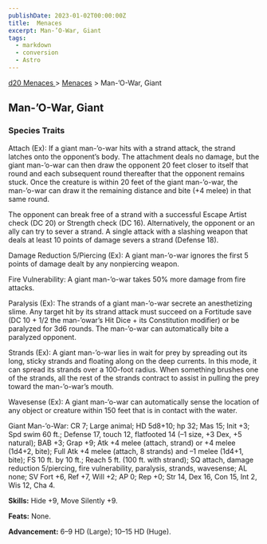```yaml
---
publishDate: 2023-01-02T00:00:00Z
title:  Menaces
excerpt: Man-’O-War, Giant
tags:
  - markdown
  - conversion
  - Astro
---
```


[ d20 Menaces ](/#menacesD20) > [ Menaces](menaces-d20-menaces-index) > Man-’O-War, Giant

##  Man-’O-War, Giant

###  Species Traits

Attach (Ex): If a giant man-’o-war hits with a strand attack, the strand
latches onto the opponent’s body. The attachment deals no damage, but the
giant man-’o-war can then draw the opponent 20 feet closer to itself that
round and each subsequent round thereafter that the opponent remains stuck.
Once the creature is within 20 feet of the giant man-’o-war, the man-’o-war
can draw it the remaining distance and bite (+4 melee) in that same round.

The opponent can break free of a strand with a successful Escape Artist check
(DC 20) or Strength check (DC 16). Alternatively, the opponent or an ally can
try to sever a strand. A single attack with a slashing weapon that deals at
least 10 points of damage severs a strand (Defense 18).

Damage Reduction 5/Piercing (Ex): A giant man-’o-war ignores the first 5
points of damage dealt by any nonpiercing weapon.

Fire Vulnerability: A giant man-’o-war takes 50% more damage from fire
attacks.

Paralysis (Ex): The strands of a giant man-’o-war secrete an anesthetizing
slime. Any target hit by its strand attack must succeed on a Fortitude save
(DC 10 + 1/2 the man-’owar’s Hit Dice + its Constitution modifier) or be
paralyzed for 3d6 rounds. The man-’o-war can automatically bite a paralyzed
opponent.

Strands (Ex): A giant man-’o-war lies in wait for prey by spreading out its
long, sticky strands and floating along on the deep currents. In this mode, it
can spread its strands over a 100-foot radius. When something brushes one of
the strands, all the rest of the strands contract to assist in pulling the
prey toward the man-’o-war’s mouth.

Wavesense (Ex): A giant man-’o-war can automatically sense the location of any
object or creature within 150 feet that is in contact with the water.

Giant Man-’o-War: CR 7; Large animal; HD 5d8+10; hp 32; Mas 15; Init +3; Spd
swim 60 ft.; Defense 17, touch 12, flatfooted 14 (–1 size, +3 Dex, +5
natural); BAB +3; Grap +9; Atk +4 melee (attach, strand) or +4 melee (1d4+2,
bite); Full Atk +4 melee (attach, 8 strands) and –1 melee (1d4+1, bite); FS 10
ft. by 10 ft.; Reach 5 ft. (100 ft. with strand); SQ attach, damage reduction
5/piercing, fire vulnerability, paralysis, strands, wavesense; AL none; SV
Fort +6, Ref +7, Will +2; AP 0; Rep +0; Str 14, Dex 16, Con 15, Int 2, Wis 12,
Cha 4.

**Skills:** Hide +9, Move Silently +9.

**Feats:** None.

**Advancement:** 6–9 HD (Large); 10–15 HD (Huge).

